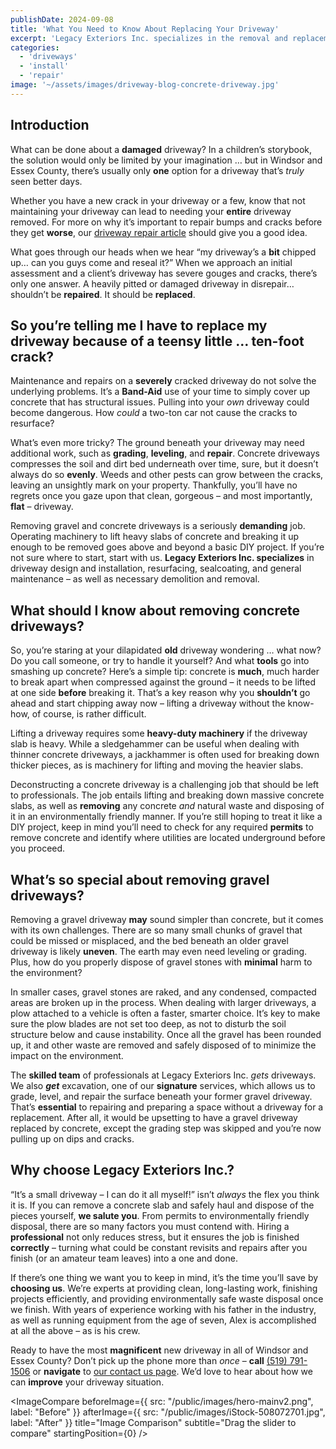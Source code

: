 ```yaml
---
publishDate: 2024-09-08
title: 'What You Need to Know About Replacing Your Driveway'
excerpt: 'Legacy Exteriors Inc. specializes in the removal and replacement of both concrete and gravel driveways, providing services such as installation, resurfacing, and environmentally friendly waste disposal. With our experienced team and heavy-duty equipment, we handle every step of the process efficiently, saving you time and stress. For reliable driveway services, contact Legacy Exteriors Inc. today.'
categories:
  - 'driveways'
  - 'install'
  - 'repair'
image: '~/assets/images/driveway-blog-concrete-driveway.jpg'
---
```



## Introduction

What can be done about a **damaged** driveway? In a children’s storybook, the solution would only be limited by your imagination … but in Windsor and Essex County, there’s usually only **one** option for a driveway that’s _truly_ seen better days.

Whether you have a new crack in your driveway or a few, know that not maintaining your driveway can lead to needing your **entire** driveway removed. For more on why it’s important to repair bumps and cracks before they get **worse**, our [driveway repair article](https://www.legacyexteriorsinc.com/driveway-repair-in-windsor/) should give you a good idea.

What goes through our heads when we hear “my driveway’s a **bit** chipped up… can you guys come and reseal it?” When we approach an initial assessment and a client’s driveway has severe gouges and cracks, there’s only one answer. A heavily pitted or damaged driveway in disrepair… shouldn’t be **repaired**. It should be **replaced**.

## So you’re telling me I have to replace my driveway because of a teensy little … ten-foot crack?

Maintenance and repairs on a **severely** cracked driveway do not solve the underlying problems. It’s a **Band-Aid** use of your time to simply cover up concrete that has structural issues. Pulling into your _own_ driveway could become dangerous. How _could_ a two-ton car not cause the cracks to resurface?

What’s even more tricky? The ground beneath your driveway may need additional work, such as **grading**, **leveling**, and **repair**. Concrete driveways compresses the soil and dirt bed underneath over time, sure, but it doesn’t always do so **evenly**. Weeds and other pests can grow between the cracks, leaving an unsightly mark on your property. Thankfully, you’ll have no regrets once you gaze upon that clean, gorgeous – and most importantly, **flat** – driveway.

Removing gravel and concrete driveways is a seriously **demanding** job. Operating machinery to lift heavy slabs of concrete and breaking it up enough to be removed goes above and beyond a basic DIY project. If you’re not sure where to start, start with us. **Legacy Exteriors Inc. specializes** in driveway design and installation, resurfacing, sealcoating, and general maintenance – as well as necessary demolition and removal.

<div class="relative left-1/2 right-1/2 -mx-[50vw] w-screen">
  <BeforeAfter
    beforeImage={{
      src: "~/assets/images/services/landscaping/landscaping-service-main.png",
      alt: "Old cracked driveway with uneven settlement",
      label: "Before - August 2024"
    }}
    afterImage={{
      src: "~/assets/images/services/landscaping/landscaping-service-main.png",
      alt: "New concrete driveway with proper drainage",
      label: "After - September 2024"
    }}
    imageAspect="16:9"
    variant="blog-full"
  >
</BeforeAfter>
</div>

## What should I know about removing concrete driveways?

So, you’re staring at your dilapidated **old** driveway wondering … what now? Do you call someone, or try to handle it yourself? And what **tools** go into smashing up concrete? Here’s a simple tip: concrete is **much**, much harder to break apart when compressed against the ground – it needs to be lifted at one side **before** breaking it. That’s a key reason why you **shouldn’t** go ahead and start chipping away now – lifting a driveway without the know-how, of course, is rather difficult.

Lifting a driveway requires some **heavy-duty machinery** if the driveway slab is heavy. While a sledgehammer can be useful when dealing with thinner concrete driveways, a jackhammer is often used for breaking down thicker pieces, as is machinery for lifting and moving the heavier slabs.

Deconstructing a concrete driveway is a challenging job that should be left to professionals. The job entails lifting and breaking down massive concrete slabs, as well as **removing** any concrete _and_ natural waste and disposing of it in an environmentally friendly manner. If you’re still hoping to treat it like a DIY project, keep in mind you’ll need to check for any required **permits** to remove concrete and identify where utilities are located underground before you proceed.

## What’s so special about removing gravel driveways?

Removing a gravel driveway **may** sound simpler than concrete, but it comes with its own challenges. There are so many small chunks of gravel that could be missed or misplaced, and the bed beneath an older gravel driveway is likely **uneven**. The earth may even need leveling or grading.  Plus, how do you properly dispose of gravel stones with **minimal** harm to the environment?

In smaller cases, gravel stones are raked, and any condensed, compacted areas are broken up in the process. When dealing with larger driveways, a plow attached to a vehicle is often a faster, smarter choice. It’s key to make sure the plow blades are not set too deep, as not to disturb the soil structure below and cause instability. Once all the gravel has been rounded up, it and other waste are removed and safely disposed of to minimize the impact on the environment.

The **skilled team** of professionals at Legacy Exteriors Inc. _gets_ driveways. We also **_get_** excavation, one of our **signature** services, which allows us to grade, level, and repair the surface beneath your former gravel driveway. That’s **essential** to repairing and preparing a space without a driveway for a replacement. After all, it would be upsetting to have a gravel driveway replaced by concrete, except the grading step was skipped and you’re now pulling up on dips and cracks.

## Why choose Legacy Exteriors Inc.?

“It’s a small driveway – I can do it all myself!” isn’t _always_ the flex you think it is. If you can remove a concrete slab and safely haul and dispose of the pieces yourself, **we salute you**. From permits to environmentally friendly disposal, there are so many factors you must contend with. Hiring a **professional** not only reduces stress, but it ensures the job is finished **correctly** – turning what could be constant revisits and repairs after you finish (or an amateur team leaves) into a one and done.

If there’s one thing we want you to keep in mind, it’s the time you’ll save by **choosing us**. We’re experts at providing clean, long-lasting work, finishing projects efficiently, and providing environmentally safe waste disposal once we finish. With years of experience working with his father in the industry, as well as running equipment from the age of seven, Alex is accomplished at all the above – as is his crew.

Ready to have the most **magnificent** new driveway in all of Windsor and Essex County? Don’t pick up the phone more than _once_ – **call** [(519) 791-1506](tel:+15197911506) or **navigate** to [our contact us page](/contact). We’d love to hear about how we can **improve** your driveway situation.

<ImageFrame
  src="~/assets/images/driveway-blog-concrete-driveway.jpg"
  alt="Complete driveway installation showing full property width"
  aspectRatio="21:9"
  height="large"
  objectPosition="70% 30%"
/>

<ImageCompare
  beforeImage={{ src: "/public/images/hero-mainv2.png", label: "Before" }}
  afterImage={{ src: "/public/images/iStock-508072701.jpg", label: "After" }}
  title="Image Comparison"
  subtitle="Drag the slider to compare"
  startingPosition={0}
/>